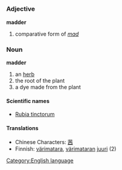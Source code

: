 =={{en}}==
[[Category:English language]]
===Adjective===
'''madder'''

# comparative form of ''[[mad]]''

===Noun===
'''madder'''

# an [[herb]]
# the root of the plant
# a dye made from the plant

====Scientific names====
*[[Rubia tinctorum]]

====Translations====
*Chinese Characters: [[茜]]
*Finnish: [[värimatara]], [[värimatara|värimataran]] [[juuri]] (2)